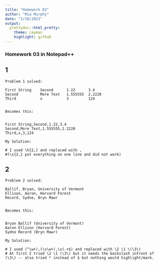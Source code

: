 ```yaml
---
title: "Homework 03"
author: "Mia Murphy"
date: "2/18/2021"
output:
  prettydoc::html_pretty:
    theme: cayman
    highlight: github
---
```

### Homework 03 in Notepad++

## 1
```
Problem 1 solved:

First String    Second      1.22      3.4
Second          More Text   1.555555  2.2220
Third           x           3         124


Becomes this:


First String,Second,1.22,3.4
Second,More Text,1.555555,2.2220
Third,x,3,124
```

```
My Solution:

# I used \h{2,} and replaced with ,
#(\s{2,} put everything on one line and did not work)
```

## 2
```
Problem 2 solved:

Ballif, Bryan, University of Vermont
Ellison, Aaron, Harvard Forest
Record, Sydne, Bryn Mawr


Becomes this:


Bryan Ballif (University of Vermont)
Aaron Ellison (Harvard Forest)
Sydne Record (Bryn Mawr)
```

```
My Solution:

# I used (^\w+),(\s\w+),\s(.+$) and replaced with \2 \1 \(\3\)
# At first I tried \2 \1 (\3\) but it needs the backslash infront of (\3\) -- also tried * instead of $ but nothing would highlight/mark.
```



